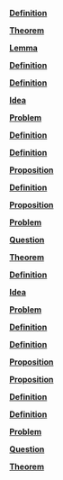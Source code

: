 \providecommand{\Pageref}[1]{\hfill p.\pageref{#1}}
 [**Definition**](#Definition*-2.1)\Pageref{Definition*-2.1}

 [**Theorem**](#Theorem*-2.2)\Pageref{Theorem*-2.2}

 [**Lemma**](#Lemma*-2.3)\Pageref{Lemma*-2.3}

 [**Definition**](#Definition*-2.4)\Pageref{Definition*-2.4}

 [**Definition**](#Definition*-3.1)\Pageref{Definition*-3.1}

 [**Idea**](#Idea*-3.2)\Pageref{Idea*-3.2}

 [**Problem**](#Problem*-3.3)\Pageref{Problem*-3.3}

 [**Definition**](#Definition*-3.4)\Pageref{Definition*-3.4}

 [**Definition**](#Definition*-3.5)\Pageref{Definition*-3.5}

 [**Proposition**](#Proposition*-3.6)\Pageref{Proposition*-3.6}

 [**Definition**](#Definition*-3.7)\Pageref{Definition*-3.7}

 [**Proposition**](#Proposition*-3.8)\Pageref{Proposition*-3.8}

 [**Problem**](#Problem*-3.9)\Pageref{Problem*-3.9}

 [**Question**](#Question*-3.10)\Pageref{Question*-3.10}

 [**Theorem**](#Theorem*-3.11)\Pageref{Theorem*-3.11}

 [**Definition**](#Definition*-4.1)\Pageref{Definition*-4.1}

 [**Idea**](#Idea*-4.2)\Pageref{Idea*-4.2}

 [**Problem**](#Problem*-4.3)\Pageref{Problem*-4.3}

 [**Definition**](#Definition*-4.4)\Pageref{Definition*-4.4}

 [**Definition**](#Definition*-4.5)\Pageref{Definition*-4.5}

 [**Proposition**](#Proposition*-4.6)\Pageref{Proposition*-4.6}

 [**Proposition**](#Proposition*-4.7)\Pageref{Proposition*-4.7}

 [**Definition**](#Definition*-4.8)\Pageref{Definition*-4.8}

 [**Definition**](#Definition*-4.9)\Pageref{Definition*-4.9}

 [**Problem**](#Problem*-4.10)\Pageref{Problem*-4.10}

 [**Question**](#Question*-4.11)\Pageref{Question*-4.11}

 [**Theorem**](#Theorem*-4.12)\Pageref{Theorem*-4.12}
